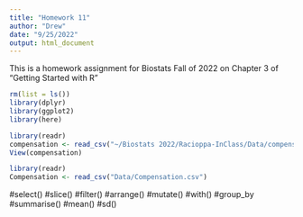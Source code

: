 ```yaml
---
title: "Homework 11"
author: "Drew"
date: "9/25/2022"
output: html_document
---
```


This is a homework assignment for Biostats Fall of 2022 on Chapter 3 of "Getting Started with R"

```r
rm(list = ls())
library(dplyr)
library(ggplot2)
library(here)
```

```r
library(readr)
compensation <- read_csv("~/Biostats 2022/Racioppa-InClass/Data/compensation.csv")
View(compensation)
```

```r
library(readr)
Compensation <- read_csv("Data/Compensation.csv")
```

#select() 
#slice() 
#filter() 
#arrange() 
#mutate() 
#with() 
#group_by 
#summarise() 
#mean() 
#sd() 

